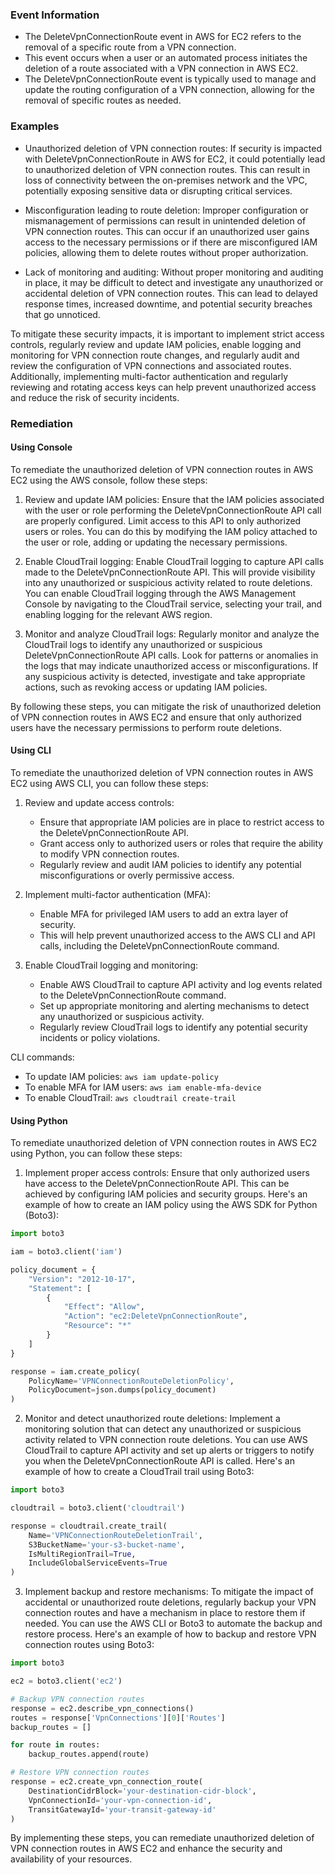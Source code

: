 
### Event Information

- The DeleteVpnConnectionRoute event in AWS for EC2 refers to the removal of a specific route from a VPN connection.
- This event occurs when a user or an automated process initiates the deletion of a route associated with a VPN connection in AWS EC2.
- The DeleteVpnConnectionRoute event is typically used to manage and update the routing configuration of a VPN connection, allowing for the removal of specific routes as needed.


### Examples

- Unauthorized deletion of VPN connection routes: If security is impacted with DeleteVpnConnectionRoute in AWS for EC2, it could potentially lead to unauthorized deletion of VPN connection routes. This can result in loss of connectivity between the on-premises network and the VPC, potentially exposing sensitive data or disrupting critical services.

- Misconfiguration leading to route deletion: Improper configuration or mismanagement of permissions can result in unintended deletion of VPN connection routes. This can occur if an unauthorized user gains access to the necessary permissions or if there are misconfigured IAM policies, allowing them to delete routes without proper authorization.

- Lack of monitoring and auditing: Without proper monitoring and auditing in place, it may be difficult to detect and investigate any unauthorized or accidental deletion of VPN connection routes. This can lead to delayed response times, increased downtime, and potential security breaches that go unnoticed.

To mitigate these security impacts, it is important to implement strict access controls, regularly review and update IAM policies, enable logging and monitoring for VPN connection route changes, and regularly audit and review the configuration of VPN connections and associated routes. Additionally, implementing multi-factor authentication and regularly reviewing and rotating access keys can help prevent unauthorized access and reduce the risk of security incidents.

### Remediation

#### Using Console

To remediate the unauthorized deletion of VPN connection routes in AWS EC2 using the AWS console, follow these steps:

1. Review and update IAM policies: Ensure that the IAM policies associated with the user or role performing the DeleteVpnConnectionRoute API call are properly configured. Limit access to this API to only authorized users or roles. You can do this by modifying the IAM policy attached to the user or role, adding or updating the necessary permissions.

2. Enable CloudTrail logging: Enable CloudTrail logging to capture API calls made to the DeleteVpnConnectionRoute API. This will provide visibility into any unauthorized or suspicious activity related to route deletions. You can enable CloudTrail logging through the AWS Management Console by navigating to the CloudTrail service, selecting your trail, and enabling logging for the relevant AWS region.

3. Monitor and analyze CloudTrail logs: Regularly monitor and analyze the CloudTrail logs to identify any unauthorized or suspicious DeleteVpnConnectionRoute API calls. Look for patterns or anomalies in the logs that may indicate unauthorized access or misconfigurations. If any suspicious activity is detected, investigate and take appropriate actions, such as revoking access or updating IAM policies.

By following these steps, you can mitigate the risk of unauthorized deletion of VPN connection routes in AWS EC2 and ensure that only authorized users have the necessary permissions to perform route deletions.

#### Using CLI

To remediate the unauthorized deletion of VPN connection routes in AWS EC2 using AWS CLI, you can follow these steps:

1. Review and update access controls:
   - Ensure that appropriate IAM policies are in place to restrict access to the DeleteVpnConnectionRoute API.
   - Grant access only to authorized users or roles that require the ability to modify VPN connection routes.
   - Regularly review and audit IAM policies to identify any potential misconfigurations or overly permissive access.

2. Implement multi-factor authentication (MFA):
   - Enable MFA for privileged IAM users to add an extra layer of security.
   - This will help prevent unauthorized access to the AWS CLI and API calls, including the DeleteVpnConnectionRoute command.

3. Enable CloudTrail logging and monitoring:
   - Enable AWS CloudTrail to capture API activity and log events related to the DeleteVpnConnectionRoute command.
   - Set up appropriate monitoring and alerting mechanisms to detect any unauthorized or suspicious activity.
   - Regularly review CloudTrail logs to identify any potential security incidents or policy violations.

CLI commands:
- To update IAM policies: `aws iam update-policy`
- To enable MFA for IAM users: `aws iam enable-mfa-device`
- To enable CloudTrail: `aws cloudtrail create-trail`

#### Using Python

To remediate unauthorized deletion of VPN connection routes in AWS EC2 using Python, you can follow these steps:

1. Implement proper access controls: Ensure that only authorized users have access to the DeleteVpnConnectionRoute API. This can be achieved by configuring IAM policies and security groups. Here's an example of how to create an IAM policy using the AWS SDK for Python (Boto3):

```python
import boto3

iam = boto3.client('iam')

policy_document = {
    "Version": "2012-10-17",
    "Statement": [
        {
            "Effect": "Allow",
            "Action": "ec2:DeleteVpnConnectionRoute",
            "Resource": "*"
        }
    ]
}

response = iam.create_policy(
    PolicyName='VPNConnectionRouteDeletionPolicy',
    PolicyDocument=json.dumps(policy_document)
)
```

2. Monitor and detect unauthorized route deletions: Implement a monitoring solution that can detect any unauthorized or suspicious activity related to VPN connection route deletions. You can use AWS CloudTrail to capture API activity and set up alerts or triggers to notify you when the DeleteVpnConnectionRoute API is called. Here's an example of how to create a CloudTrail trail using Boto3:

```python
import boto3

cloudtrail = boto3.client('cloudtrail')

response = cloudtrail.create_trail(
    Name='VPNConnectionRouteDeletionTrail',
    S3BucketName='your-s3-bucket-name',
    IsMultiRegionTrail=True,
    IncludeGlobalServiceEvents=True
)
```

3. Implement backup and restore mechanisms: To mitigate the impact of accidental or unauthorized route deletions, regularly backup your VPN connection routes and have a mechanism in place to restore them if needed. You can use the AWS CLI or Boto3 to automate the backup and restore process. Here's an example of how to backup and restore VPN connection routes using Boto3:

```python
import boto3

ec2 = boto3.client('ec2')

# Backup VPN connection routes
response = ec2.describe_vpn_connections()
routes = response['VpnConnections'][0]['Routes']
backup_routes = []

for route in routes:
    backup_routes.append(route)

# Restore VPN connection routes
response = ec2.create_vpn_connection_route(
    DestinationCidrBlock='your-destination-cidr-block',
    VpnConnectionId='your-vpn-connection-id',
    TransitGatewayId='your-transit-gateway-id'
)
```

By implementing these steps, you can remediate unauthorized deletion of VPN connection routes in AWS EC2 and enhance the security and availability of your resources.

